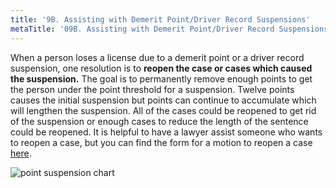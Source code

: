 ```yaml
---
title: '9B.	Assisting with Demerit Point/Driver Record Suspensions'
metaTitle: '09B. Assisting with Demerit Point/Driver Record Suspensions'
---
```

<!--- Page 10 -->
When a person loses a license due to a demerit point or a driver record suspension, one resolution is to **reopen the case or cases which caused the suspension.** The goal is to permanently remove enough points to get the person under the point threshold for a suspension. Twelve points causes the initial suspension but points can continue to accumulate which will lengthen the suspension. All of the cases could be reopened to get rid of the suspension or enough cases to reduce the length of the sentence could be reopened. It is helpful to have a lawyer assist someone who wants to reopen a case, but you can find the form for a motion to reopen a case [here](https://docs.google.com/document/d/1SJL0ZrsLnRA61s5K_CsD4O-OvaCk9bSC/edit?rtpof=true&sd=true).  

![point suspension chart](/components/point_suspension_chart.png "Point Suspension Chart")
